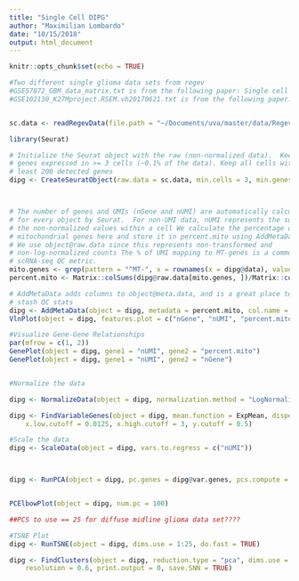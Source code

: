 ```yaml
---
title: "Single Cell DIPG"
author: "Maximilian Lombardo"
date: "10/15/2018"
output: html_document
---
```


```r
knitr::opts_chunk$set(echo = TRUE)
```

```r

#Two different single glioma data sets from regev
#GSE57872_GBM_data_matrix.txt is from the following paper: Single cell RNA-seq of primary human glioblastomas, GEO: https://www.ncbi.nlm.nih.gov/geo/query/acc.cgi?acc=GSE57872
#GSE102130_K27Mproject.RSEM.vh20170621.txt is from the following paper: Single cell RNA-seq analysis of K27M-mutant glioma, GEO: https://www.ncbi.nlm.nih.gov/geo/query/acc.cgi?acc=GSE102130


sc.data <- readRegevData(file.path = "~/Documents/uva/master/data/RegevSingleCell/GSE102130_K27Mproject.RSEM.vh20170621.txt")

```


```r

library(Seurat)

# Initialize the Seurat object with the raw (non-normalized data).  Keep all
# genes expressed in >= 3 cells (~0.1% of the data). Keep all cells with at
# least 200 detected genes
dipg <- CreateSeuratObject(raw.data = sc.data, min.cells = 3, min.genes = 200, project = "HiSeq500")



# The number of genes and UMIs (nGene and nUMI) are automatically calculated
# for every object by Seurat.  For non-UMI data, nUMI represents the sum of
# the non-normalized values within a cell We calculate the percentage of
# mitochondrial genes here and store it in percent.mito using AddMetaData.
# We use object@raw.data since this represents non-transformed and
# non-log-normalized counts The % of UMI mapping to MT-genes is a common
# scRNA-seq QC metric.
mito.genes <- grep(pattern = "^MT-", x = rownames(x = dipg@data), value = TRUE)#no mito genes????
percent.mito <- Matrix::colSums(dipg@raw.data[mito.genes, ])/Matrix::colSums(dipg@raw.data)

# AddMetaData adds columns to object@meta.data, and is a great place to
# stash QC stats
dipg <- AddMetaData(object = dipg, metadata = percent.mito, col.name = "percent.mito")
VlnPlot(object = dipg, features.plot = c("nGene", "nUMI", "percent.mito"), nCol = 3)

#Visualize Gene-Gene Relationships
par(mfrow = c(1, 2))
GenePlot(object = dipg, gene1 = "nUMI", gene2 = "percent.mito")
GenePlot(object = dipg, gene1 = "nUMI", gene2 = "nGene")


#Normalize the data 

dipg <- NormalizeData(object = dipg, normalization.method = "LogNormalize", scale.factor = 10000)

dipg <- FindVariableGenes(object = dipg, mean.function = ExpMean, dispersion.function = LogVMR, 
    x.low.cutoff = 0.0125, x.high.cutoff = 3, y.cutoff = 0.5)

#Scale the data
dipg <- ScaleData(object = dipg, vars.to.regress = c("nUMI"))



dipg <- RunPCA(object = dipg, pc.genes = dipg@var.genes, pcs.compute = 100, do.print = FALSE)


PCElbowPlot(object = dipg, num.pc = 100)

##PCS to use == 25 for diffuse midline glioma data set????

#TSNE Plot
dipg <- RunTSNE(object = dipg, dims.use = 1:25, do.fast = TRUE)

dipg <- FindClusters(object = dipg, reduction.type = "pca", dims.use = 1:25, 
    resolution = 0.6, print.output = 0, save.SNN = TRUE)


```